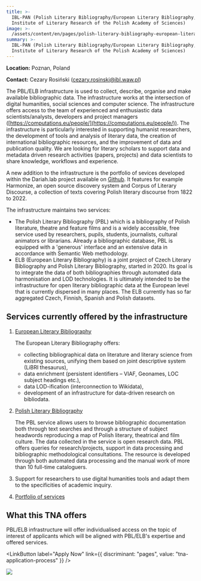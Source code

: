 ```yaml
---
title: >-
  IBL-PAN (Polish Literary Bibliography/European Literary Bibliography, The
  Institute of Literary Research of the Polish Academy of Sciences)
image: >-
  /assets/content/en/pages/polish-literary-bibliography-european-literary-bibliography-pbl-elb-the-institute-of-literary-research-of-the-polish-academy-of-sciences-poznan-poland/image.jpg
summary: >-
  IBL-PAN (Polish Literary Bibliography/European Literary Bibliography, The
  Institute of Literary Research of the Polish Academy of Sciences)
---
```

**Location:** Poznan, Poland

**Contact:** Cezary Rosiński ([cezary.rosinski@ibl.waw.pl](mailto:cezary.rosinski@ibl.waw.pl))

The PBL/ELB infrastructure is used to collect, describe, organise and make available bibliographic
data. The infrastructure works at the intersection of digital humanities, social sciences and
computer science. The infrastructure offers access to the team of experienced and enthusiastic data
scientists/analysts, developers and project managers
([https://computations.eu/people/](https://computations.eu/people/)). The infrastructure is
particularly interested in supporting humanist researchers, the development of tools and analysis of
literary data, the creation of international bibliographic resources, and the improvement of data
and publication quality. We are looking for literary scholars to support data and metadata driven
research activities (papers, projects) and data scientists to share knowledge, workflows and
experience.

A new addition to the infrastructure is the portfolio of sevices developed within the Dariah.lab
project available on [Github](https://github.com/CHC-Computations). It features for example
Harmonize, an open source discovery system and Corpus of Literary Discourse, a collection of texts
covering Polish literary discourse from 1822 to 2022.

The infrastructure maintains two services:

* The Polish Literary Bibliography (PBL) which is a bibliography of Polish literature, theatre and
  feature films and is a widely accessible, free service used by researchers, pupils, students,
  journalists, cultural animators or librarians. Already a bibliographic database, PBL is equipped
  with a 'generous' interface and an extensive data in accordance with Semantic Web methodology.
* ELB (European Literary Bibliography) is a joint project of Czech Literary Bibliography and Polish
  Literary Bibliography, started in 2020. Its goal is to integrate the data of both bibliographies
  through automated data harmonisation and LOD technologies. It is ultimately intended to be the
  infrastructure for open literary bibliographic data at the European level that is currently
  dispersed in many places. The ELB currently has so far aggregated Czech, Finnish, Spanish and
  Polish datasets.

## Services currently offered by the infrastructure

1. [European Literary Bibliography](http://literarybibliography.eu)

   The European Literary Bibliography offers:

   * collecting bibliographical data on literature and literary science from existing sources, unifying them based on joint descriptive system (LiBRI thesaurus),
   * data enrichment (persistent identifiers – VIAF, Geonames, LOC subject headings etc.),
   * data LOD-ification (interconnection to Wikidata),
   * development of an infrastructure for data-driven research on bibliodata.
2. [Polish Literary Bibliography](https://pbl.ibl.waw.pl)

   The PBL service allows users to browse bibliographic documentation both through text searches and
   through a structure of subject headwords reproducing a map of Polish literary, theatrical and
   film culture. The data collected in the service is open research data. PBL offers queries for
   research/projects, support in data processing and bibliographic methodological consultations. The
   resource is developed through both automated data processing and the manual work of more than 10
   full-time cataloguers.
3. Support for researchers to use digital humanities tools and adapt them to the specificities of
   academic inquiry.
4. [Portfolio of services](https://github.com/CHC-Computations)

## What this TNA offers

PBL/ELB infrastructure will offer individualised access on the topic of interest of applicants which
will be aligned with PBL/ELB's expertise and offered services.

<LinkButton label="Apply Now" link={{ discriminant: "pages", value: "tna-application-process" }} />

![](/assets/content/en/pages/polish-literary-bibliography-european-literary-bibliography-pbl-elb-the-institute-of-literary-research-of-the-polish-academy-of-sciences-poznan-poland/logo.png)
